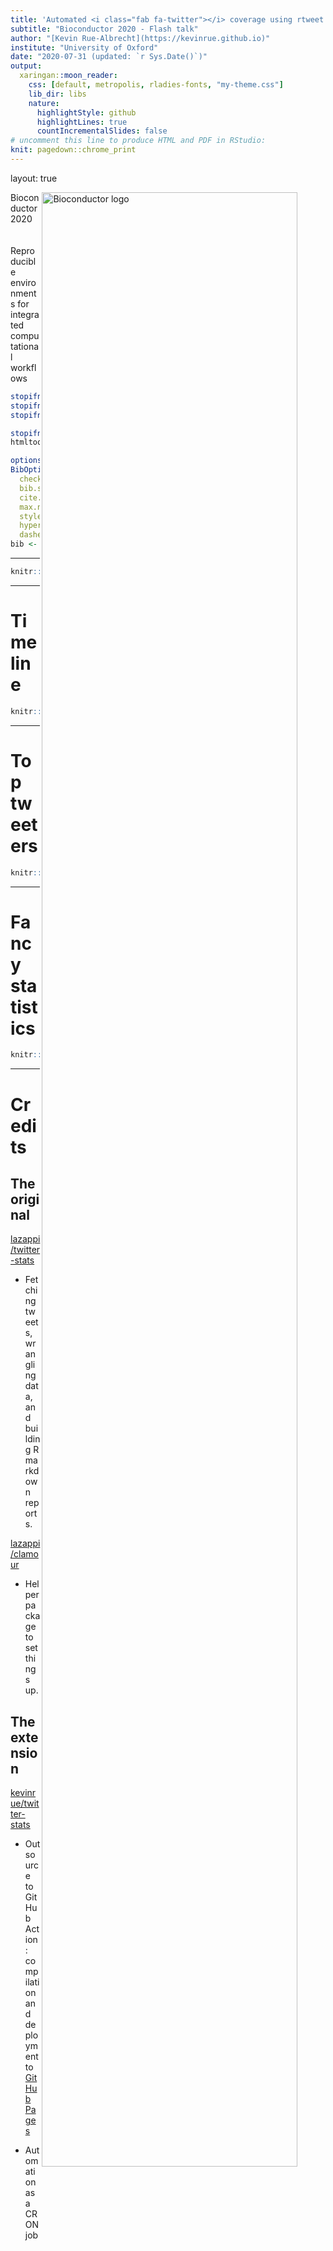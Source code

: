 ```yaml
---
title: 'Automated <i class="fab fa-twitter"></i> coverage using rtweet and <i class="fab fa-github"></i> Actions'
subtitle: "Bioconductor 2020 - Flash talk"
author: "[Kevin Rue-Albrecht](https://kevinrue.github.io)"
institute: "University of Oxford"
date: "2020-07-31 (updated: `r Sys.Date()`)"
output:
  xaringan::moon_reader:
    css: [default, metropolis, rladies-fonts, "my-theme.css"]
    lib_dir: libs
    nature:
      highlightStyle: github
      highlightLines: true
      countIncrementalSlides: false
# uncomment this line to produce HTML and PDF in RStudio:
knit: pagedown::chrome_print
---
```


layout: true

<div class="my-header"><img src="img/BioC2020.png" alt="Bioconductor logo" align="right" height="90%"></div>

<div class="my-footer"><span>
Bioconductor 2020
&emsp;&emsp;&emsp;&emsp;
Reproducible environments for integrated computational workflows
</span></div>

```r
stopifnot(require(htmltools))
stopifnot(require(RefManageR))
stopifnot(require(knitr))
```

```r
stopifnot(requireNamespace("htmltools"))
htmltools::tagList(rmarkdown::html_dependency_font_awesome())
```

```r
options(htmltools.dir.version = FALSE)
BibOptions(
  check.entries = FALSE,
  bib.style = "authoryear",
  cite.style = "authoryear",
  max.names = 2,
  style = "markdown",
  hyperlink = "to.doc",
  dashed = TRUE)
bib <- ReadBib("references.bib")
```

---

```r
knitr::include_graphics("https://www.pammarketingnut.com/wp-content/uploads/iStock_000019666790XSmall.png")
```

---

# <i class="far fa-clock"></i> Timeline

```r
knitr::include_graphics("https://kevinrue.github.io/twitter-stats/figures/Bioc2020/tweets-by-day-hour-1.png")
```

---

# <i class="fas fa-medal"></i> Top tweeters

```r
knitr::include_graphics("https://kevinrue.github.io/twitter-stats/figures/Bioc2020/tweets-top-users-1.png")
```

---

# <i class="fas fa-calculator"></i> Fancy statistics

```r
knitr::include_graphics("https://kevinrue.github.io/twitter-stats/figures/Bioc2020/tweets-retweet-prop-1.png")
```

---

# Credits

## The original

<i class="fab fa-github"></i> [lazappi/twitter-stats](https://github.com/lazappi/twitter-stats)

* Fetching tweets, wrangling data, and building R markdown reports.

<i class="fab fa-github"></i> [lazappi/clamour](https://github.com/lazappi/clamour)

* Helper package to set things up.

## The extension

<i class="fab fa-github"></i> [kevinrue/twitter-stats](https://github.com/kevinrue/twitter-stats)

* Outsource to GitHub Action: compilation and deployment to [GitHub Pages](https://kevinrue.github.io/twitter-stats/index.html)

* Automation as a CRON job
